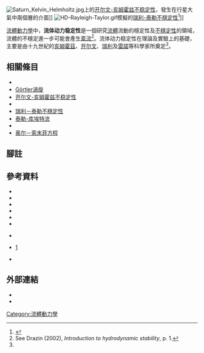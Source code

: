 [[File:Saturn_Kelvin_Helmholtz.jpg|thumb]]上的[[开尔文-亥姆霍兹不稳定性|开尔文-亥姆霍兹不稳定性]]，發生在行星大氣中兩個層的介面]]
[[File:HD-Rayleigh-Taylor.gif|thumb]]模擬的[[瑞利-泰勒不穩定性|瑞利-泰勒不穩定性]]<ref>{{cite web | url=http://math.lanl.gov/Research/Highlights/amrmhd.shtml | title=Parallel AMR Code for Compressible MHD or HD Equations | author=Li, Shengtai and Hui Li | publisher=Los Alamos National Laboratory | accessdate=2006-09-05 | archive-url=https://web.archive.org/web/20160303182548/http://math.lanl.gov/Research/Highlights/amrmhd.shtml | archive-date=2016-03-03 | dead-url=yes }}</ref>]]

[[流體動力學|流體動力學]]中，'''流体动力稳定性'''是一個研究[[流體|流體]]流動的穩定性及[[不穩定性|不穩定性]]的領域，流體的不穩定進一步可能會產生[[紊流|紊流]]<ref name=p1>See Drazin (2002), ''Introduction to hydrodynamic stability'', p. 1.</ref>。流体动力稳定性在理論及實驗上的基礎，主要是由十九世紀的[[赫爾曼·馮·亥姆霍茲|亥姆霍茲]]、[[第一代开尔文男爵威廉·汤姆森|开尔文]]、[[約翰·斯特拉特，第三代瑞利男爵|瑞利]]及[[奧斯鮑恩·雷諾|雷諾]]等科學家所奠定<ref name=p1/>。

==相關條目==
*{{link-en|流體動力不穩定性列表|List of hydrodynamic instabilities}}
*[[Görtler渦旋|Görtler渦旋]]
*[[开尔文-亥姆霍兹不稳定性|开尔文-亥姆霍兹不稳定性]]
*{{link-en|電漿不穩定性|Plasma stability}}
*[[瑞利－泰勒不穩定性|瑞利－泰勒不穩定性]]
*[[泰勒-库埃特流|泰勒-库埃特流]]
*{{link-en|泰勒－戈尔茨坦方程|Taylor–Goldstein equation}}
*[[奥尔－索末菲方程|奥尔－索末菲方程]]

==腳註==
{{reflist}}

==參考資料==
*{{citation | title=Hydrodynamic and hydromagnetic stability | first=S. | last=Chandrasekhar | publisher=Dover | year=1981 | isbn = 0-486-64071-X }}
*{{citation | title=Hydrodynamic instabilities | first=F. | last=Charru | publisher=Cambridge University Press | year=2011 | isbn=1139500546 }}
*{{citation | title=Introduction to hydrodynamic stability | first=P. G. | last=Drazin | publisher=Cambridge University Press | year=2002 | isbn=0-521-00965-0 }}
*{{citation | first1=P.G. | last1=Drazin | first2=W.H. | last2=Reid | title=Hydrodynamic stability | publisher=Cambridge University Press | year=1981 | isbn=0-521-28980-7 }}
*{{citation | editor1-first=C. | editor1-last=Godreche | editor2-first=P. | editor2-last=Manneville | title=Hydrodynamics and nonlinear instabilities | year=1998 | publisher=Cambridge University Press | isbn=0521455030 }}
*{{citation | first=C.C. | last=Lin |title=The theory of hydrodynamic stability | publisher=Cambridge University Press | year=1966 | edition=corrected | oclc=952854 }}
*{{citation | first=D.D. | last=Joseph | title=Stability of fluid motions I | publisher=Springer-Verlag | volume=27 | series=Tracts in Natural Philosophy | year=1976 | isbn=3-540-07514-3 }}<br>{{citation | first=D.D. | last=Joseph | title=Stability of fluid motions II | publisher=Springer-Verlag | volume=28 | series=Tracts in Natural Philosophy | year=1976 | isbn=3-540-07516-X }}
*{{citation | first=S.S. | last=Sritharan | title=Invariant manifold theory for hydrodynamic transition | publisher=Wiley | year=1990 | series=Pitman research notes in mathematics series | volume=241 | isbn=0-582-06781-2 }}[http://www.nps.edu/Academics/Schools/GSEAS/SRI/Book1.pdf] {{Wayback|url=http://www.nps.edu/Academics/Schools/GSEAS/SRI/Book1.pdf |date=20120124161456 }}
*{{citation | editor1-first=H.L. | editor1-last=Swinney | editor2-first=J.P. | editor2-last=Gollub | title=Hydrodynamic instabilities and the transition to turbulence | edition=2d | publisher=Springer | year=1985 | isbn=978-3-540-13319-3}}

==外部連結==
*{{cite web | url=http://web.mit.edu/hml/ncfmf.html | title=Flow instabilities | publisher=National Committee for Fluid Mechanics Films (NCFMF) | accessdate=9 March 2009 | archive-date=2016-10-21 | archive-url=https://web.archive.org/web/20161021122939/http://web.mit.edu/hml/ncfmf.html | dead-url=no }}
*{{cite web | url=http://camtools.cam.ac.uk/access/wiki/site/c273ad86-91fe-46f8-0023-1b87d4b7eeb6/home.html | title=Advanced Instability Methods (AIM) Network | publisher=various authors | accessdate=12 May 2013 | archive-url=https://web.archive.org/web/20150221222141/https://camtools.cam.ac.uk/access/wiki/site/c273ad86-91fe-46f8-0023-1b87d4b7eeb6/home.html | archive-date=2015-02-21 | dead-url=yes }}

[[Category:流體動力學|Category:流體動力學]]